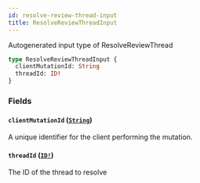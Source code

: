 ```yaml
---
id: resolve-review-thread-input
title: ResolveReviewThreadInput
---
```


Autogenerated input type of ResolveReviewThread

```graphql
type ResolveReviewThreadInput {
  clientMutationId: String
  threadId: ID!
}
```

### Fields

#### `clientMutationId` ([`String`](/docs/api/scalars/string))

A unique identifier for the client performing the mutation.

#### `threadId` ([`ID!`](/docs/api/scalars/id))

The ID of the thread to resolve
